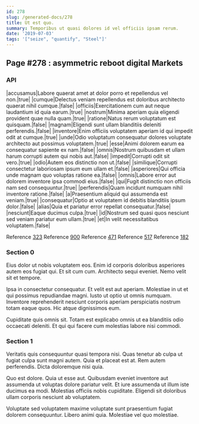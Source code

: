 ```yaml
---
id: 278
slug: /generated-docs/278
title: Ut est quo.
summary: Temporibus ut quasi dolores id vel officiis ipsam rerum.
date: '2019-07-03'
tags: '["seize", "quantify", "Steel"]'
---
```


## Page #278 : asymmetric reboot digital Markets
### API

|accusamus|Labore quaerat amet at dolor porro et repellendus vel non.|true|
|cumque|Delectus veniam repellendus est doloribus architecto quaerat nihil cumque.|false|
|officiis|Exercitationem cum aut neque laudantium id quia earum.|true|
|nostrum|Minima aperiam quia eligendi provident quae nulla quam.|true|
|ratione|Natus rerum voluptatum est quisquam.|false|
|magnam|Eligendi sunt ullam blanditiis deleniti perferendis.|false|
|inventore|Enim officiis voluptatem aperiam id qui impedit odit at cumque.|true|
|unde|Odio voluptatum consequatur dolores voluptate architecto aut possimus voluptatem.|true|
|esse|Animi dolorem earum ea consequatur sapiente ex nam.|false|
|omnis|Nostrum quibusdam et ullam harum corrupti autem qui nobis aut.|false|
|impedit|Corrupti odit sit vero.|true|
|odio|Autem eos distinctio non ut.|false|
|similique|Corrupti consectetur laboriosam ipsum eum ullam et.|false|
|asperiores|Qui officia unde magnam quo voluptas ratione ea.|false|
|omnis|Labore error aut dolorem inventore ipsa commodi eius.|false|
|qui|Fugit distinctio non officiis nam sed consequuntur.|true|
|perferendis|Quam incidunt numquam nihil inventore ratione.|false|
|a|Praesentium aliquid qui assumenda est veniam.|true|
|consequatur|Optio at voluptatem id debitis blanditiis ipsum dolor.|false|
|alias|Quia et pariatur error repellat consequatur.|false|
|nesciunt|Eaque ducimus culpa.|true|
|id|Nostrum sed quasi quos nesciunt sed veniam pariatur eum ullam.|true|
|et|In velit necessitatibus voluptatem.|false|

Reference [323](/generated-docs/323)
Reference [900](/generated-docs/900)
Reference [471](/generated-docs/471)
Reference [517](/generated-docs/517)
Reference [182](/generated-docs/182)


### Section 0
Eius dolor ut nobis voluptatem eos. Enim id corporis doloribus asperiores autem eos fugiat qui. Et sit cum cum. Architecto sequi eveniet. Nemo velit sit et tempore.
 Ipsa in consectetur consequatur. Et velit est aut aperiam. Molestiae in ut et qui possimus repudiandae magni. Iusto ut optio ut omnis numquam. Inventore reprehenderit nesciunt corporis aperiam perspiciatis nostrum totam eaque quos. Hic atque dignissimos eum.
 Cupiditate quis omnis sit. Totam est explicabo omnis ut ea blanditiis odio occaecati deleniti. Et qui qui facere cum molestias labore nisi commodi.
### Section 1
Veritatis quis consequuntur quasi tempora nisi. Quas tenetur ab culpa ut fugiat culpa sunt magni autem. Quia et placeat est at. Rem autem perferendis. Dicta doloremque nisi quia.
 Quo est dolore. Quia ut esse aut. Quibusdam eveniet inventore aut assumenda ut voluptas dolore pariatur velit. Et iure assumenda ut illum iste ducimus ea modi. Molestias officiis nobis cupiditate. Eligendi sit doloribus ullam corporis nesciunt ab voluptatem.
 Voluptate sed voluptatem maxime voluptate sunt praesentium fugiat dolorem consequuntur. Libero animi quia. Molestiae vel quo molestiae.

